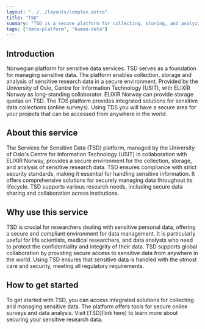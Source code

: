 ```yaml
---
layout: "../../layouts/complex.astro"
title: "TSD"
summary: "TSD is a secure platform for collecting, storing, and analyzing sensitive research data, ensuring strict compliance with security standards."
tags: ["data-platform", "human-data"]
---
```


## Introduction

Norwegian platform for sensitive data services. TSD serves as a foundation for managing sensitive data. The platform enables collection, storage and analysis of sensitive research data in a secure environment. Provided by the University of Oslo, Centre for Information Technology (USIT), with ELIXIR Norway as long-standing collaborator. ELIXIR Norway can provide storage quotas on TSD. The TDS platform provides integrated solutions for sensitive data collections (online surveys). Using TDS you will have a secure area for your projects that can be accessed from anywhere in the world.

## About this service

The Services for Sensitive Data (TSD) platform, managed by the University of Oslo's Centre for Information Technology (USIT) in collaboration with ELIXIR Norway, provides a secure environment for the collection, storage, and analysis of sensitive research data. TSD ensures compliance with strict security standards, making it essential for handling sensitive information. It offers comprehensive solutions for securely managing data throughout its lifecycle. TSD supports various research needs, including secure data sharing and collaboration across institutions.

## Why use this service

TSD is crucial for researchers dealing with sensitive personal data, offering a secure and compliant environment for data management. It is particularly useful for life scientists, medical researchers, and data analysts who need to protect the confidentiality and integrity of their data. TSD supports global collaboration by providing secure access to sensitive data from anywhere in the world. Using TSD ensures that sensitive data is handled with the utmost care and security, meeting all regulatory requirements.

## How to get started

To get started with TSD, you can access integrated solutions for collecting and managing sensitive data. The platform offers tools for secure online surveys and data analysis. Visit [TSD](link here) to learn more about securing your sensitive research data.
